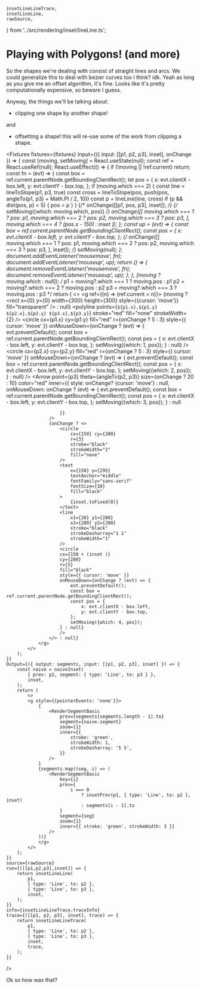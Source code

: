     insetLineLineTrace,
    insetLineLine,
    rawSource,
} from '../src/rendering/inset/lineLine.ts';

# Playing with Polygons! (and more)

So the shapes we're dealing with consist of straight lines and arcs.
We could generalize this to deal with bezier curves too I think? idk.
Yeah as long as you give me an offset algorithm, it's fine. Looks like it's pretty computationally expensive, so beware I guess.

Anyway, the things we'll be talking about:

-   clipping one shape by another shape!

and

-   offsetting a shape! this will re-use some of the work from clipping a shape.

<Fixtures
    fixtures={fixtures}
    Input={({ input: [[p1, p2, p3], inset], onChange }) => {
        const [moving, setMoving] = React.useState(null);
        const ref = React.useRef(null);
        React.useEffect(() => {
            if (!moving || !ref.current) return;
            const fn = (evt) => {
                const box = ref.current.parentNode.getBoundingClientRect();
                let pos = {
                    x: evt.clientX - box.left,
                    y: evt.clientY - box.top,
                };
                if (moving.which === 2) {
                    const line = lineToSlope(p1, p3, true)
                    const cross = lineToSlope(pos, push(pos, angleTo(p1, p3) + Math.PI / 2, 10))
                    const p = lineLine(line, cross)
                    if (p && dist(pos, p) < 5) {
                        pos = p
                    }
                }
                {/* onChange([[p1, pos, p3], inset]); */}
                {/* setMoving({which: moving.which, pos}) */}
                onChange([[
                    moving.which === 1 ? pos: p1,
                    moving.which === 2 ? pos: p2,
                    moving.which === 3 ? pos: p3,
                ], 
                moving.which === 4 ? (pos.x - 150) : inset
                ]);
            };
            const up = (evt) => {
                const box = ref.current.parentNode.getBoundingClientRect();
                const pos = {
                    x: evt.clientX - box.left,
                    y: evt.clientY - box.top,
                };
                {/* onChange([[
                    moving.which === 1 ? pos: p1,
                    moving.which === 2 ? pos: p2,
                    moving.which === 3 ? pos: p3,
                ], inset]); */}
                setMoving(null);
            };
            document.addEventListener('mousemove', fn);
            document.addEventListener('mouseup', up);
            return () => {
                document.removeEventListener('mousemove', fn);
                document.removeEventListener('mouseup', up);
            };
        }, [moving ? moving.which : null]);
        /* p1 = moving?.which === 1 ? moving.pos : p1
        p2 = moving?.which === 2 ? moving.pos : p2
        p3 = moving?.which === 3 ? moving.pos : p3 */
        return (
            <>
                <g ref={(n) => (ref.current = n)}>
                    {moving
                    ? <rect x={0} y={0} width={300} height={300} style={{cursor: 'move'}} fill="transparent" />
                    : null}
                    <polyline
                        points={`${p1.x},${p1.y} ${p2.x},${p2.y} ${p3.x},${p3.y}`}
                        stroke="red"
                        fill="none"
                        strokeWidth={2}
                    />
                    <circle
                        cx={p1.x}
                        cy={p1.y}
                        fill="red"
                        r={onChange ? 5 : 3}
                        style={{ cursor: 'move' }}
                        onMouseDown={onChange ? (evt) => {
                            evt.preventDefault();
                            const box = ref.current.parentNode.getBoundingClientRect();
                            const pos = {
                                x: evt.clientX - box.left,
                                y: evt.clientY - box.top,
                            };
                            setMoving({which: 1, pos});
                        } : null}
                    />
                    <circle
                        cx={p2.x}
                        cy={p2.y}
                        fill="red"
                        r={onChange ? 5 : 3}
                        style={{ cursor: 'move' }}
                        onMouseDown={onChange ? (evt) => {
                            evt.preventDefault();
                            const box = ref.current.parentNode.getBoundingClientRect();
                            const pos = {
                                x: evt.clientX - box.left,
                                y: evt.clientY - box.top,
                            };
                            setMoving({which: 2, pos});
                        } : null}
                    />
                    <Arrow
                        point={p3}
                        theta={angleTo(p2, p3)}
                        size={onChange ? 20 : 10}
                        color="red"
                        inner={{
                            style: onChange? {cursor: 'move'} : null,
                        onMouseDown: onChange ? (evt) => {
                            evt.preventDefault();
                            const box = ref.current.parentNode.getBoundingClientRect();
                            const pos = {
                                x: evt.clientX - box.left,
                                y: evt.clientY - box.top,
                            };
                            setMoving({which: 3, pos});
                        } : null

                        }}
                    />
                    {onChange ? <>
                        <circle
                            cx={150} cy={280}
                            r={3}
                            stroke="black"
                            strokeWidth="2"
                            fill="none"
                        />
                        <text
                            x={150} y={295}
                            textAnchor="middle"
                            fontFamily="sans-serif"
                            fontSize={10}
                            fill="black"
                        >
                            {inset.toFixed(0)}
                        </text>
                        <line
                            x1={20} y1={280}
                            x2={280} y2={280}
                            stroke="black"
                            strokeDasharray="1 1"
                            strokeWidth="1"
                        />
                        <circle
                        cx={150 + (inset )}
                        cy={280}
                        r={5}
                        fill="black"
                        style={{ cursor: 'move' }}
                        onMouseDown={onChange ? (evt) => {
                            evt.preventDefault();
                            const box = ref.current.parentNode.getBoundingClientRect();
                            const pos = {
                                x: evt.clientX - box.left,
                                y: evt.clientY - box.top,
                            };
                            setMoving({which: 4, pos});
                        } : null}
                        />
                    </> : null}
                </g>
            </>
        );
    }}
    Output={({ output: segments, input: [[p1, p2, p3], inset] }) => {
        const naive = naiveInset(
            { prev: p2, segment: { type: 'Line', to: p3 } },
            inset,
        );
        return (
            <>
            <g style={{pointerEvents: 'none'}}>
                {
                    <RenderSegmentBasic
                        prev={segments[segments.length - 1].to}
                        segment={naive.segment}
                        zoom={1}
                        inner={{
                            stroke: 'green',
                            strokeWidth: 1,
                            strokeDasharray: '5 5',
                        }}
                    />
                }
                {segments.map((seg, i) => (
                    <RenderSegmentBasic
                        key={i}
                        prev={
                            i === 0
                                ? insetPrev(p1, { type: 'Line', to: p2 }, inset)
                                : segments[i - 1].to
                        }
                        segment={seg}
                        zoom={1}
                        inner={{ stroke: 'green', strokeWidth: 3 }}
                    />
                ))}
                </g>
            </>
        );
    }}
    source={rawSource}
    run={([[p1,p2,p3],inset]) => {
        return insetLineLine(
            p1,
            { type: 'Line', to: p2 },
            { type: 'Line', to: p3 },
            inset,
        );
    }}
    info={insetLineLineTrace.traceInfo}
    trace={([[p1, p2, p3], inset], trace) => {
        return insetLineLineTrace(
            p1,
            { type: 'Line', to: p2 },
            { type: 'Line', to: p3 },
            inset,
            trace,
        );
    }}

/>

Ok so how was that?

<div style={{ height: 200 }} />
